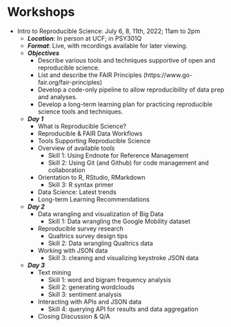 # Workshops

  - Intro to Reproducible Science: July 6, 8, 11th, 2022; 11am to 2pm
    - ***Location***: In person at UCF; in PSY301Q
    - ***Format***: Live, with recordings available for later viewing.
    - ***Objectives***
      - Describe various tools and techniques supportive of open and reproducible science.
      - List and describe the FAIR Principles (https://www.go-fair.org/fair-principles)
      - Develop a code-only pipeline to allow reproducibility of data prep and analyses.
      - Develop a long-term learning plan for practicing reproducible science tools and techniques.
    - ***Day 1***
      - What is Reproducible Science?
      - Reproducible & FAIR Data Workflows
      - Tools Supporting Reproducible Science
      - Overview of available tools
        - Skill 1: Using Endnote for Reference Management
        - Skill 2: Using Git (and Github) for code management and collaboration
      - Orientation to R, RStudio, RMarkdown
        - Skill 3: R syntax primer
      - Data Science: Latest trends
      - Long-term Learning Recommendations
    - ***Day 2***
      - Data wrangling and visualization of Big Data
        - Skill 1: Data wrangling the Google Mobility dataset
      - Reproducible survey research
        - Qualtrics survey design tips
        - Skill 2:  Data wrangling Qualtrics data
      - Working with JSON data
        - Skill 3: cleaning and visualizing keystroke JSON data
    - ***Day 3***
      - Text mining
        - Skill 1: word and bigram frequency analysis
        - Skill 2: generating wordclouds
        - Skill 3: sentiment analysis
      - Interacting with APIs and JSON data
        - Skill 4: querying API for results and data aggregation
      - Closing Discussion & Q/A
